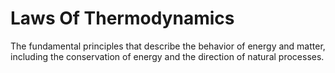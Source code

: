 # Laws Of Thermodynamics

The fundamental principles that describe the behavior of energy and matter, including the conservation of energy and the direction of natural processes.